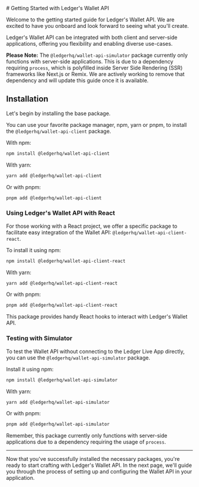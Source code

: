 <div>
  # Getting Started with Ledger's Wallet API

  Welcome to the getting started guide for Ledger's Wallet API. We are excited to have you onboard and look forward to seeing what you'll create.

  Ledger's Wallet API can be integrated with both client and server-side applications, offering you flexibility and enabling diverse use-cases.

  **Please Note:** The `@ledgerhq/wallet-api-simulator` package currently only functions with server-side applications.
  This is due to a dependency requiring `process`, which is polyfilled inside Server Side Rendering (SSR) frameworks
  like Next.js or Remix. We are actively working to remove that dependency and will update this guide once it is available.

  ## Installation

  Let's begin by installing the base package.

  You can use your favorite package manager, npm, yarn or pnpm, to install the `@ledgerhq/wallet-api-client` package.

  With npm:

  ```bash
  npm install @ledgerhq/wallet-api-client
  ```

  With yarn:

  ```bash
  yarn add @ledgerhq/wallet-api-client
  ```

  Or with pnpm:

  ```bash
  pnpm add @ledgerhq/wallet-api-client
  ```

  ### Using Ledger's Wallet API with React

  For those working with a React project, we offer a specific package to facilitate easy integration of the Wallet API:
  `@ledgerhq/wallet-api-client-react`.

  To install it using npm:

  ```bash
  npm install @ledgerhq/wallet-api-client-react
  ```

  With yarn:

  ```bash
  yarn add @ledgerhq/wallet-api-client-react
  ```

  Or with pnpm:

  ```bash
  pnpm add @ledgerhq/wallet-api-client-react
  ```

  This package provides handy React hooks to interact with Ledger's Wallet API.

  ### Testing with Simulator

  To test the Wallet API without connecting to the Ledger Live App directly, you can use the
  `@ledgerhq/wallet-api-simulator` package.

  Install it using npm:

  ```bash
  npm install @ledgerhq/wallet-api-simulator
  ```

  With yarn:

  ```bash
  yarn add @ledgerhq/wallet-api-simulator
  ```

  Or with pnpm:

  ```bash
  pnpm add @ledgerhq/wallet-api-simulator
  ```

  Remember, this package currently only functions with server-side applications due to a dependency requiring the usage
  of `process`.

  ---

  Now that you've successfully installed the necessary packages, you're ready to start crafting with Ledger's Wallet
  API. In the next page, we'll guide you through the process of setting up and configuring the Wallet API in your
  application.
</div>